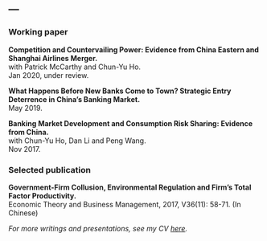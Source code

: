 ---
---

<link rel="stylesheet" href="styles.css" type="text/css">

### Working paper
**Competition and Countervailing Power: Evidence from China Eastern and Shanghai Airlines Merger.**<br>
with Patrick McCarthy and Chun-Yu Ho.<br>
Jan 2020, under review.

**What Happens Before New Banks Come to Town? Strategic Entry Deterrence in China’s Banking Market.**<br>
May 2019.

**Banking Market Development and Consumption Risk Sharing: Evidence from China.**<br>
with Chun-Yu Ho, Dan Li and Peng Wang.<br> 
Nov 2017.

### Selected publication
**Government-Firm Collusion, Environmental Regulation and Firm's Total Factor Productivity.**<br>
Economic Theory and Business Management, 2017, V36(11): 58-71. (In Chinese)



*For more writings and presentations, see my CV [here](files/CV_YanhaoWang_May2019.pdf).*